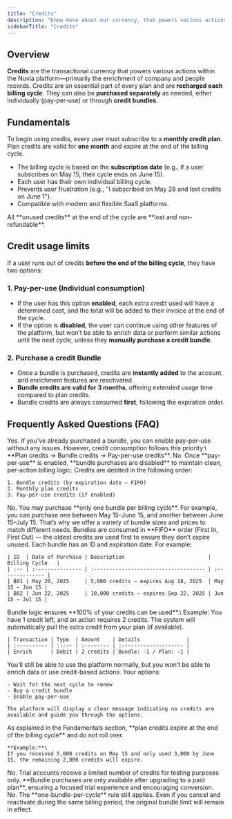 ```yaml
---
title: "Credits"
description: "Know more about our currency, that powers various actions within the platform"
sidebarTitle: "Credits"
---
```


## Overview

**Credits** are the transactional currency that powers various actions within the Nuvia platform—primarily the enrichment of company and people records. Credits are an essential part of every plan and are **recharged each billing cycle**. They can also be **purchased separately** as needed, either individually (pay-per-use) or through **credit bundles**.

## Fundamentals

To begin using credits, every user must subscribe to a **monthly credit plan**. Plan credits are valid for **one month** and expire at the end of the billing cycle.

- The billing cycle is based on the **subscription date** (e.g., if a user subscribes on May 15, their cycle ends on June 15).
- Each user has their own individual billing cycle.
- Prevents user frustration (e.g., "I subscribed on May 28 and lost credits on June 1").
- Compatible with modern and flexible SaaS platforms.

<Note>
  All **unused credits** at the end of the cycle are **lost and non-refundable**.
</Note>

## Credit usage limits

If a user runs out of credits **before the end of the billing cycle**, they have two options:

### 1. Pay-per-use (Individual consumption)

- If the user has this option **enabled**, each extra credit used will have a determined cost, and the total will be added to their invoice at the end of the cycle.
- If the option is **disabled**, the user can continue using other features of the platform, but won’t be able to enrich data or perform similar actions until the next cycle, unless they **manually purchase a credit bundle**.

### 2. Purchase a credit Bundle

- Once a bundle is purchased, credits are **instantly added** to the account, and enrichment features are reactivated.
- **Bundle credits are valid for 3 months**, offering extended usage time compared to plan credits.
- Bundle credits are always consumed **first**, following the expiration order.

## Frequently Asked Questions (FAQ)

<AccordionGroup>
  <Accordion title="Can I purchase a bundle and also have pay-per-use credits enabled?" defaultOpen iconType="regular">
    Yes. If you've already purchased a bundle, you can enable pay-per-use without any issues. However, credit consumption follows this priority:\
    **Plan credits → Bundle credits → Pay-per-use credits**.
  </Accordion>
  <Accordion title="Can I enable pay-per-use and buy bundles at the same time?" iconType="regular">
    No. Once **pay-per-use** is enabled, **bundle purchases are disabled** to maintain clean, per-action billing logic.
  </Accordion>
  <Accordion title="What is the credit consumption order?">
    Credits are debited in the following order:

    1. Bundle credits (by expiration date – FIFO)
    2. Monthly plan credits
    3. Pay-per-use credits (if enabled)
  </Accordion>
  <Accordion title="Can I purchase multiple bundles in the same billing cycle?" iconType="regular">
    No. You may purchase **only one bundle per billing cycle**. For example, you can purchase one between May 15–June 15, and another between June 15–July 15. That’s why we offer a variety of bundle sizes and prices to match different needs.
  </Accordion>
  <Accordion title="How does the system choose which bundle to consume first?">
    Bundles are consumed in **FIFO** order (First In, First Out) — the oldest credits are used first to ensure they don’t expire unused.
  </Accordion>
  <Accordion title="Can bundle credits accumulate over time?">
    Each bundle has an ID and expiration date. For example:

    | ID  | Date of Purchase | Description                           | Billing Cycle   |
    | :-- | :--------------- | :------------------------------------ | :-------------- |
    | B01 | May 20, 2025     | 5,000 credits – expires Aug 18, 2025  | May 15 – Jun 15 |
    | B02 | Jun 22, 2025     | 10,000 credits – expires Sep 22, 2025 | Jun 15 – Jul 15 |
  </Accordion>
  <Accordion title="What happens if I have leftover bundle credits that aren’t enough for the next action?">
    Bundle logic ensures **100% of your credits can be used**.\
    Example: You have 1 credit left, and an action requires 2 credits. The system will automatically pull the extra credit from your plan (if available).

    | Transaction | Type  | Amount    | Details               |
    | :---------- | :---- | :-------- | :-------------------- |
    | Enrich      | Debit | 2 credits | Bundle: -1 / Plan: -1 |
  </Accordion>
  <Accordion title="What if I run out of credits and don’t have pay-per-use enabled?" iconType="regular">
    You’ll still be able to use the platform normally, but you won’t be able to enrich data or use credit-based actions. Your options:

    - Wait for the next cycle to renew
    - Buy a credit bundle
    - Enable pay-per-use

    The platform will display a clear message indicating no credits are available and guide you through the options.
  </Accordion>
  <Accordion title="What happens to unused plan credits at the end of the cycle?">
    As explained in the Fundamentals section, **plan credits expire at the end of the billing cycle** and do not roll over.

    **Example:**\
    If you received 5,000 credits on May 15 and only used 3,000 by June 15, the remaining 2,000 credits will expire.
  </Accordion>
  <Accordion title="Can a trial user purchase a bundle?">
    No. Trial accounts receive a limited number of credits for testing purposes only. **Bundle purchases are only available after upgrading to a paid plan**, ensuring a focused trial experience and encouraging conversion.
  </Accordion>
  <Accordion title="If I cancel and reactivate my plan in the same cycle, can I buy a new bundle?">
    No. The **one-bundle-per-cycle** rule still applies. Even if you cancel and reactivate during the same billing period, the original bundle limit will remain in effect.
  </Accordion>
</AccordionGroup>